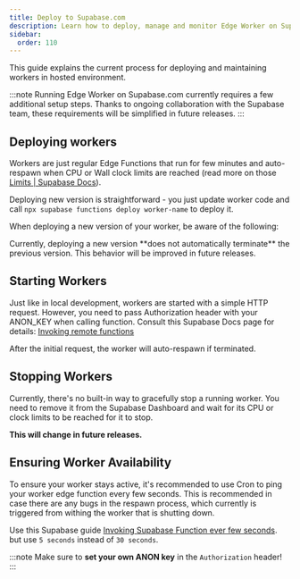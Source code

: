 ```yaml
---
title: Deploy to Supabase.com
description: Learn how to deploy, manage and monitor Edge Worker on Supabase Background Tasks. Step-by-step guide for deployment, starting, and maintaining workers.
sidebar:
  order: 110
---
```



This guide explains the current process for deploying and maintaining workers in hosted environment.

<NotProductionReady />

:::note
Running Edge Worker on Supabase.com currently requires a few additional setup steps.
Thanks to ongoing collaboration with the Supabase team, these requirements will be simplified in future releases.
:::

## Deploying workers

Workers are just regular Edge Functions that run for few minutes and auto-respawn
when CPU or Wall clock limits are reached (read more on those [Limits | Supabase Docs](https://supabase.com/docs/guides/functions/limits)).

Deploying new version is straightforward - you just update worker code
and call `npx supabase functions deploy worker-name` to deploy it.

When deploying a new version of your worker, be aware of the following:

<Aside type="caution" title="Version Management">
Currently, deploying a new version **does not automatically terminate** the previous version.
This behavior will be improved in future releases.
</Aside>

## Starting Workers

Just like in local development, workers are started with a simple HTTP request.
However, you need to pass Authorization header with your ANON_KEY when calling function.
Consult this Supabase Docs page for details: [Invoking remote functions](https://supabase.com/docs/guides/functions/deploy#invoking-remote-functions)

After the initial request, the worker will auto-respawn if terminated.

## Stopping Workers

Currently, there's no built-in way to gracefully stop a running worker.
You need to remove it from the Supabase Dashboard and wait for its CPU or clock limits to be reached
for it to stop.

**This will change in future releases.**

## Ensuring Worker Availability

To ensure your worker stays active, it's recommended to use Cron to ping
your worker edge function every few seconds.
This is recommended in case there are any bugs in the respawn process,
which currently is triggered from withing the worker that is shutting down.

Use this Supabase guide [Invoking Supabase Function ever few seconds](https://supabase.com/docs/guides/cron/quickstart#invoke-supabase-edge-function-every-30-seconds).
but use `5 seconds` instead of `30 seconds`.

:::note
Make sure to **set your own ANON key** in the `Authorization` header!
:::

